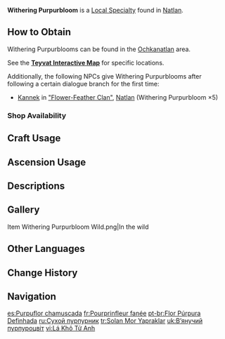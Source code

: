 {{Item Infobox
|id           = 101253
|image        = Item Withering Purpurbloom.png
|type         = Local Specialty (Natlan)
|group        = Local Specialties
|invCategory  = Materials
|description  = A flower, the leaves and petals of which look scorched and withered, that can often be seen in places where ash abounds.
|source1      = Found in [[Natlan]]
|source2      = {{Sold By|Withering Purpurbloom}}
}}
'''Withering Purpurbloom''' is a [[Local Specialty]] found in [[Natlan]].

==How to Obtain==
Withering Purpurblooms can be found in the [[Ochkanatlan]] area.

See the '''[https://webstatic-sea.mihoyo.com/app/ys-map-sea/index.html#/map/2?shown_types=655 Teyvat Interactive Map]''' for specific locations.

Additionally, the following NPCs give Withering Purpurblooms after following a certain dialogue branch for the first time:

*[[Kannek]] in [["Flower-Feather Clan"]], [[Natlan]] (Withering Purpurbloom ×5)

===Shop Availability===
{{Shop Availability}}

==Craft Usage==
{{Craft Usage}}

==Ascension Usage==
{{Ascension Usage}}

==Descriptions==
{{Description|A flower, the leaves and petals of which look scorched and withered, that can often be seen in places where ash abounds.<br>From the name Purpurbloom, you would assume that their colors would be deeper and more vibrant. Yet even these flowers, once so cherished by the people of [[Ochkanatlan (Civilization)|Cinder City]], could not escape being tainted by the cankering shadow that enveloped their entire city. In the end, they too were consumed by [[Scarlet-Eyed Youth|the god]]'s raging inferno. Even today, simply by observing their charred, desiccated leaves, one gets a vague sense of the all-engulfing power of that raging fire that once melted a city entire.|[[Archive]]}}

==Gallery==
<gallery>
Item Withering Purpurbloom Wild.png|In the wild
</gallery>

==Other Languages==
{{Other Languages
|en       = Withering Purpurbloom
|zhs      = 枯叶紫英
|zhs_rm   = 
|zht      = 枯葉紫英
|zht_rm   = 
|zh_tl    = 
|ja       = 枯れ紫菖
|ja_rm    = 
|ja_tl    = 
|ko       = 잿보라꽃
|ko_tl    = 
|es       = Purpuflor chamuscada
|es_tl    = Scorched Purpurflower
|fr       = Pourprinfleur fanée
|fr_tl    = Withered Purpurbloom
|ru       = Сухой пурпурник
|ru_tl    = Dried Purpurbloom
|th       = Withering Purpurbloom
|vi       = Lá Khô {{tt|Tử Anh|紫英}}
|vi_tl    = Purple Withered Leaf
|de       = Verwelkte Purpurblüte
|de_tl    = 
|id       = Withering Purpurbloom
|pt       = Flor Púrpura Definhada
|pt_tl    = 
|tr       = Solan Mor Yapraklar
|tr_tl    = 
|it       = Bocciolo purpureo avvizzito
|it_tl    = Withered Purplish Bud
}}

==Change History==
{{Change History|5.2}}

==Navigation==
{{Material Navbox|type=Local Specialties}}

[[es:Purpuflor chamuscada]]
[[fr:Pourprinfleur fanée]]
[[pt-br:Flor Púrpura Definhada]]
[[ru:Сухой пурпурник]]
[[tr:Solan Mor Yapraklar]]
[[uk:В’янучий пурпуроцвіт]]
[[vi:Lá Khô Tử Anh]]